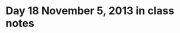 Day 18 November 5, 2013 in class notes
========================================================










